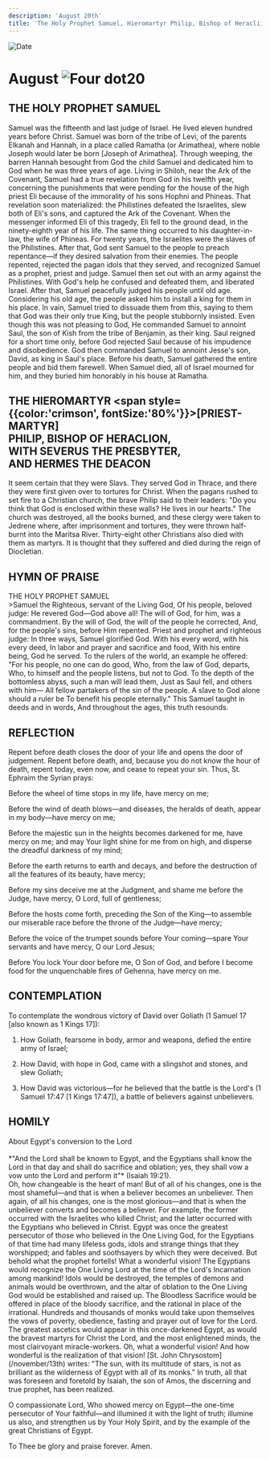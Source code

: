 ```yaml
---
description: 'August 20th'
title: 'The Holy Prophet Samuel, Hieromartyr Philip, Bishop of Heracliion with Severus the Priest and Hermes the Deacon'
---
```


<RunningHead />
<Image src="/title-imprint.png" height={68} width={50} alt="Date" className="title-imprint"/>

# <div id="date">August <Image className="four-dot" src="/four-dot.png" height={15} width={15} alt="Four dot" />20</div>

## THE HOLY PROPHET SAMUEL

Samuel was the fifteenth and last judge of Israel. He lived eleven hundred years before Christ. Samuel was born of the tribe of Levi, of the parents Elkanah and Hannah, in a place called Ramatha (or Arimathea), where noble Joseph would later be born [Joseph of Arimathea]. Through weeping, the barren Hannah besought from God the child Samuel and dedicated him to God when he was three years of age. Living in Shiloh, near the Ark of the Covenant, Samuel had a true revelation from God in his twelfth year, concerning the punishments that were pending for the house of the high priest Eli because of the immorality of his sons Hophni and Phineas. That revelation soon materialized: the Philistines defeated the Israelites, slew both of Eli's sons, and captured the Ark of the Covenant. When the messenger informed Eli of this tragedy, Eli fell to the ground dead, in the ninety-eighth year of his life. The same thing occurred to his daughter-in-law, the wife of Phineas. For twenty years, the Israelites were the slaves of the Philistines. After that, God sent Samuel to the people to preach repentance—if they desired salvation from their enemies. The people repented, rejected the pagan idols that they served, and recognized Samuel as a prophet, priest and judge. Samuel then set out with an army against the Philistines. With God's help he confused and defeated them, and liberated Israel. After that, Samuel peacefully judged his people until old age. Considering his old age, the people asked him to install a king for them in his place. In vain, Samuel tried to dissuade them from this, saying to them that God was their only true King, but the people stubbornly insisted. Even though this was not pleasing to God, He commanded Samuel to annoint Saul, the son of Kish from the tribe of Benjamin, as their king. Saul reigned for a short time only, before God rejected Saul because of his impudence and disobedience. God then commanded Samuel to annoint Jesse's son, David, as king in Saul's place. Before his death, Samuel gathered the entire people and bid them farewell. When Samuel died, all of Israel mourned for him, and they buried him honorably in his house at Ramatha.

## THE HIEROMARTYR <span style={{color:'crimson', fontSize:'80%'}}>[PRIEST-MARTYR]</span> <br />PHILIP, BISHOP OF HERACLION,<br />WITH SEVERUS THE PRESBYTER,<br />AND HERMES THE DEACON

It seem certain that they were Slavs. They served God in Thrace, and there they were first given over to tortures for Christ. When the pagans rushed to set fire to a Christian church, the brave Philip said to their leaders: "Do you think that God is enclosed within these walls? He lives in our hearts." The church was destroyed, all the books burned, and these clergy were taken to Jedrene where, after imprisonment and tortures, they were thrown half-burnt into the Maritsa River. Thirty-eight other Christians also died with them as martyrs. It is thought that they suffered and died during the reign of Diocletian.


## HYMN OF PRAISE
<div style={{textAlign:'center', color:'crimson', fontWeight:'bold'}}>
THE HOLY PROPHET SAMUEL
</div>
>Samuel the Righteous, servant of the Living God,  
Of his people, beloved judge:  
He revered God—God above all!  
The will of God, for him, was a commandment.  
By the will of God, the will of the people he corrected,  
And, for the people's sins, before Him repented.  
Priest and prophet and righteous judge:  
In three ways, Samuel glorified God.  
With his every word, with his every deed,  
In labor and prayer and sacrifice and food,  
With his entire being, God he served.  
To the rulers of the world, an example he offered:  
"For his people, no one can do good,  
Who, from the law of God, departs,  
Who, to himself and the people listens, but not to God.  
To the depth of the bottomless abyss, such a man will lead them,  
Just as Saul fell, and others with him—  
All fellow partakers of the sin of the people.  
A slave to God alone should a ruler be  
To benefit his people eternally."  
This Samuel taught in deeds and in words,  
And throughout the ages, this truth resounds.  


## REFLECTION

Repent before death closes the door of your life and opens the door of judgement. Repent before death, and, because you do not know the hour of death, repent today, even now, and cease to repeat your sin. Thus, St. Ephraim the Syrian prays:

Before the wheel of time stops in my life, have mercy on me;

Before the wind of death blows—and diseases, the heralds of death, appear in my body—have mercy on me;

Before the majestic sun in the heights becomes darkened for me, have mercy on me; and may Your light shine for me from on high, and disperse the dreadful darkness of my mind;

Before the earth returns to earth and decays, and before the destruction of all the features of its beauty, have mercy;

Before my sins deceive me at the Judgment, and shame me before the Judge, have mercy, O Lord, full of gentleness;

Before the hosts come forth, preceding the Son of the King—to assemble our miserable race before the throne of the Judge—have mercy;

Before the voice of the trumpet sounds before Your coming—spare Your servants and have mercy, O our Lord Jesus;

Before You lock Your door before me, O Son of God, and before I become food for the unquenchable fires of Gehenna, have mercy on me.


## CONTEMPLATION

To contemplate the wondrous victory of David over Goliath (1 Samuel 17 [also known as 1 Kings 17]):

1. How Goliath, fearsome in body, armor and weapons, defied the entire army of Israel;

2. How David, with hope in God, came with a slingshot and stones, and slew Goliath;

3. How David was victorious—for he believed that the battle is the Lord's (1 Samuel 17:47 [1 Kings 17:47]), a battle of believers against unbelievers.


## HOMILY
<div style={{textAlign:'center', color:'crimson', fontWeight:'bold'}}>
About Egypt's conversion to the Lord
</div>
<br />
<div style={{textAlign:'right'}}>
*"And the Lord shall be known to Egypt, and the Egyptians shall know the Lord in that day and shall do sacrifice and oblation; yes, they shall vow a vow unto the Lord and perform it"* (Isaiah 19:21).
</div>
Oh, how changeable is the heart of man! But of all of his changes, one is the most shameful—and that is when a believer becomes an unbeliever. Then again, of all his changes, one is the most glorious—and that is when the unbeliever converts and becomes a believer. For example, the former occurred with the Israelites who killed Christ; and the latter occurred with the Egyptians who believed in Christ. Egypt was once the greatest persecutor of those who believed in the One Living God, for the Egyptians of that time had many lifeless gods, idols and strange things that they worshipped; and fables and soothsayers by which they were deceived. But behold what the prophet fortells! What a wonderful vision! The Egyptians would recognize the One Living Lord at the time of the Lord's Incarnation among mankind! Idols would be destroyed, the temples of demons and animals would be overthrown, and the altar of oblation to the One Living God would be established and raised up. The Bloodless Sacrifice would be offered in place of the bloody sacrifice, and the rational in place of the irrational. Hundreds and thousands of monks would take upon themselves the vows of poverty, obedience, fasting and prayer out of love for the Lord. The greatest ascetics would appear in this once-darkened Egypt, as would the bravest martyrs for Christ the Lord, and the most enlightened minds, the most clairvoyant miracle-workers. Oh, what a wonderful vision! And how wonderful is the realization of that vision! [St. John Chrysostom](/november/13th) writes: "The sun, with its multitude of stars, is not as brilliant as the wilderness of Egypt with all of its monks." In truth, all that was foreseen and foretold by Isaiah, the son of Amos, the discerning and true prophet, has been realized.

O compassionate Lord, Who showed mercy on Egypt—the one-time persecutor of Your faithful—and illumined it with the light of truth; illumine us also, and strengthen us by Your Holy Spirit, and by the example of the great Christians of Egypt.

To Thee be glory and praise forever. Amen.